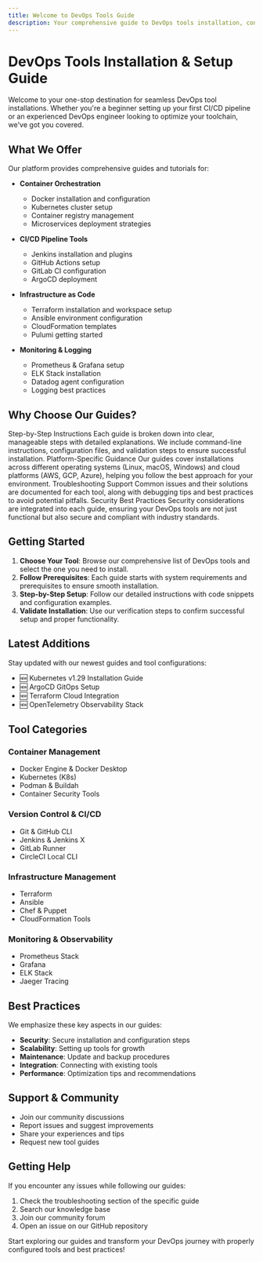 ```yaml
---
title: Welcome to DevOps Tools Guide
description: Your comprehensive guide to DevOps tools installation, configuration, and best practices. Step-by-step tutorials, troubleshooting tips, and expert recommendations for setting up your DevOps environment.
---
```


# DevOps Tools Installation & Setup Guide

Welcome to your one-stop destination for seamless DevOps tool installations. Whether you're a beginner setting up your first CI/CD pipeline or an experienced DevOps engineer looking to optimize your toolchain, we've got you covered.

## What We Offer

Our platform provides comprehensive guides and tutorials for:

- **Container Orchestration**
  - Docker installation and configuration
  - Kubernetes cluster setup
  - Container registry management
  - Microservices deployment strategies

- **CI/CD Pipeline Tools**
  - Jenkins installation and plugins
  - GitHub Actions setup
  - GitLab CI configuration
  - ArgoCD deployment

- **Infrastructure as Code**
  - Terraform installation and workspace setup
  - Ansible environment configuration
  - CloudFormation templates
  - Pulumi getting started

- **Monitoring & Logging**
  - Prometheus & Grafana setup
  - ELK Stack installation
  - Datadog agent configuration
  - Logging best practices

## Why Choose Our Guides?

<Accordion type="multiple">
  <AccordionItem value="feature-1">
    <AccordionTrigger>Step-by-Step Instructions</AccordionTrigger>
    <AccordionContent>
      Each guide is broken down into clear, manageable steps with detailed explanations. We include command-line instructions, configuration files, and validation steps to ensure successful installation.
    </AccordionContent>
  </AccordionItem>
  <AccordionItem value="feature-2">
    <AccordionTrigger>Platform-Specific Guidance</AccordionTrigger>
    <AccordionContent>
      Our guides cover installations across different operating systems (Linux, macOS, Windows) and cloud platforms (AWS, GCP, Azure), helping you follow the best approach for your environment.
    </AccordionContent>
  </AccordionItem>
  <AccordionItem value="feature-3">
    <AccordionTrigger>Troubleshooting Support</AccordionTrigger>
    <AccordionContent>
      Common issues and their solutions are documented for each tool, along with debugging tips and best practices to avoid potential pitfalls.
    </AccordionContent>
  </AccordionItem>
  <AccordionItem value="feature-4">
    <AccordionTrigger>Security Best Practices</AccordionTrigger>
    <AccordionContent>
      Security considerations are integrated into each guide, ensuring your DevOps tools are not just functional but also secure and compliant with industry standards.
    </AccordionContent>
  </AccordionItem>
</Accordion>

## Getting Started

1. **Choose Your Tool**: Browse our comprehensive list of DevOps tools and select the one you need to install.
2. **Follow Prerequisites**: Each guide starts with system requirements and prerequisites to ensure smooth installation.
3. **Step-by-Step Setup**: Follow our detailed instructions with code snippets and configuration examples.
4. **Validate Installation**: Use our verification steps to confirm successful setup and proper functionality.

## Latest Additions

Stay updated with our newest guides and tool configurations:

- 🆕 Kubernetes v1.29 Installation Guide
- 🆕 ArgoCD GitOps Setup
- 🆕 Terraform Cloud Integration
- 🆕 OpenTelemetry Observability Stack

## Tool Categories

### Container Management
- Docker Engine & Docker Desktop
- Kubernetes (K8s)
- Podman & Buildah
- Container Security Tools

### Version Control & CI/CD
- Git & GitHub CLI
- Jenkins & Jenkins X
- GitLab Runner
- CircleCI Local CLI

### Infrastructure Management
- Terraform
- Ansible
- Chef & Puppet
- CloudFormation Tools

### Monitoring & Observability
- Prometheus Stack
- Grafana
- ELK Stack
- Jaeger Tracing

## Best Practices

We emphasize these key aspects in our guides:

- **Security**: Secure installation and configuration steps
- **Scalability**: Setting up tools for growth
- **Maintenance**: Update and backup procedures
- **Integration**: Connecting with existing tools
- **Performance**: Optimization tips and recommendations

## Support & Community

- Join our community discussions
- Report issues and suggest improvements
- Share your experiences and tips
- Request new tool guides

## Getting Help

If you encounter any issues while following our guides:

1. Check the troubleshooting section of the specific guide
2. Search our knowledge base
3. Join our community forum
4. Open an issue on our GitHub repository

Start exploring our guides and transform your DevOps journey with properly configured tools and best practices!
